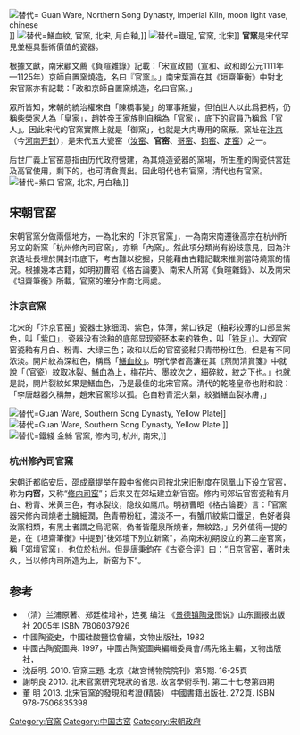 [[File:官窯,_北宋,_月白釉,_Guan_Ware,_Northern_Song_Dynasty,_Imperial_Kiln,_moon_light_vase,_chinese_porcelain,_glaze,_Ceramics,_Pottery,_貫耳瓶,_21_cm_15.jpg|替代= Guan Ware, Northern Song Dynasty, Imperial Kiln, moon light vase, chinese]]]]
[[File:官窯,_北宋,_月白釉,_Guan_Ware,_Northern_Song_Dynasty,_Imperial_Kiln,_moon_light_vase,_chinese_porcelain,_glaze,_Ceramics,_Pottery,_貫耳瓶,_21_cm_14.jpg|替代=鱔血紋, 官窯, 北宋, 月白釉,]]]]
[[File:官窯,_北宋,_月白釉,_Guan_Ware,_Northern_Song_Dynasty,_Imperial_Kiln,_moon_light_vase,_chinese_porcelain,_glaze,_Ceramics,_Pottery,_貫耳瓶,_21_cm_05.jpg|替代=鐡足, 官窯, 北宋]]]]
'''官窯'''是宋代罕見並極具藝術價值的瓷器。

根據文獻，南宋顧文薦《負睻雜錄》記載：「宋宣政間（宣和、政和即公元1111年—1125年）京師自置窯燒造，名曰『官窯』。」南宋葉寘在其《垣齋筆衡》中對北宋官窯亦有記載：「政和京師自置窯燒造，名曰官窯。」

眾所皆知，宋朝的統治權來自「陳橋事變」的軍事叛變，但怕世人以此爲把柄，仍稱柴榮家人為「皇家」，趙姓帝王家族則自稱為「官家」，底下的官員乃稱爲「官人」。因此宋代的官窯實際上就是「御窯」，也就是大内專用的窯厰。窯址在[[汴京|汴京]]（今[[河南|河南]][[开封|开封]]），是宋代五大瓷窑（[[汝窑|汝窑]]、'''官窑'''、[[哥窑|哥窑]]、[[钧窑|钧窑]]、[[定窑|定窑]]）之一。

后世广義上官窑意指由历代政府營建，為其燒造瓷器的窯場，所生產的陶瓷供宮廷及高官使用，剩下的，也可清倉賣出。因此明代也有官窯，清代也有官窯。
[[File:官窯,_北宋,_月白釉,_Guan_Ware,_Northern_Song_Dynasty,_Imperial_Kiln,_moon_light_vase,_chinese_porcelain,_glaze,_Ceramics,_Pottery,_貫耳瓶,_21_cm_12.jpg|替代=紫口 官窯, 北宋, 月白釉,]]]]

== 宋朝官窑 ==

宋朝官窯分做兩個地方，一為北宋的「汴京官窯」，一為南宋南遷後高宗在杭州所另立的新窯「杭州修內司官窯」，亦稱「內窯」。然此項分類尚有紛歧意見，因為汴京遺址長埋於開封市底下，考古難以挖掘，只能藉由古籍記載來推測當時燒窯的情況。根據幾本古籍，如明初曹昭《格古論要》、南宋人所寫《負暄雜錄》、以及南宋《坦齋筆衡》所載，官窯的確分作南北兩處。

=== 汴京官窯 ===
北宋的「汴京官窑」瓷器土脉细润、紫色，体薄，紫口铁足（釉彩较薄的口部呈紫色，叫「[[c:File:官窯,_北宋,_月白釉,_Guan_Ware,_Northern_Song_Dynasty,_Imperial_Kiln,_moon_light_vase,_chinese_porcelain,_glaze,_Ceramics,_Pottery,_貫耳瓶,_21_cm_12.jpg|紫口」]]，瓷器没有涂釉的底部显现瓷胚本来的铁色，叫「[[c:File:官窯,_北宋,_月白釉,_Guan_Ware,_Northern_Song_Dynasty,_Imperial_Kiln,_moon_light_vase,_chinese_porcelain,_glaze,_Ceramics,_Pottery,_貫耳瓶,_21_cm_05.jpg|铁足」]]）。大观官窑瓷釉有月白、粉青、大绿三色；政和以后的官窑瓷釉只青带粉红色，但是有不同浓淡。開片紋為深紅色，稱爲「[[c:File:官窯,_北宋,_月白釉,_Guan_Ware,_Northern_Song_Dynasty,_Imperial_Kiln,_moon_light_vase,_chinese_porcelain,_glaze,_Ceramics,_Pottery,_貫耳瓶,_21_cm_14.jpg|鱔血紋」]]。明代學者高濂在其《燕閒清賞箋》中就說「（官瓷）紋取冰裂、鱔血為上，梅花片、墨紋次之，細碎紋，紋之下也。」也就是説，開片裂紋如果是鱔血色，乃是最佳的北宋官窯。清代的乾隆皇帝也附和說：「李唐越器久稱無，趙宋官窯珍以孤。色自粉青泯火氣，紋猶鱔血裂冰膚，」

[[File:Guan_Ware,_Yellow_Plate,_Northern_Song_Dynasty,_北宋,_官窯,_修内司,_多瓣盤_IMG_20210411_223717_27.jpg|替代=Guan Ware, Southern Song Dynasty, Yellow Plate]]]]
[[File:Guan_Ware,_Yellow_Plate,_Northern_Song_Dynasty,_北宋,_官窯,_修内司,_多瓣盤_IMG_20210411_223717_25.jpg|替代=Guan Ware, Southern Song Dynasty, Yellow Plate]] ]]
[[File:Guan_Ware,_Yellow_Plate,_Northern_Song_Dynasty,_北宋,_官窯,_修内司,_多瓣盤_IMG_20210411_223717_15.jpg|替代=鐵綫 金絲 官窯, 修内司, 杭州, 南宋,]]]]
=== 杭州修內司官窯 ===

宋朝迁都[[临安|临安]]后，[[邵成章|邵成章]]提举在[[殿中省|殿中省]][[修内司|修内司]]按北宋旧制度在凤凰山下设立官窑，称为'''内窑'''，又称“[[老虎洞窑址|修内司窑]]”；后来又在郊坛建立新官窑。修内司郊坛官窑瓷釉有月白、粉青、米黄三色，有冰裂纹，隐纹如鹰爪。明初曹昭《格古論要》言：「官窯器宋修內司燒者土臃細潤，色青帶粉紅，濃淡不一，有蟹爪紋紫口鐵足，色好者與汝窯相類，有黑土者謂之烏泥窯，偽者皆龍泉所燒者，無紋路。」另外值得一提的是，在《坦齋筆衡》中提到"後郊壇下別立新窯"，為南宋初期設立的第二座官窯，稱「[[郊坛下窑址|郊壇官窯]]」，也位於杭州。但是唐秉鈞在《古瓷合评》曰：“旧京官窑，著时未久，当以修内司所造为上，新窑为下”。

==参考==
*（清）兰浦原著、郑廷桂增补，连冕 编注 《[[景德镇陶录|景德镇陶录]]图说》山东画报出版社 2005年 ISBN 7806037926
* 中國陶瓷史，中國硅酸鹽協會編，文物出版社，1982
* 中國古陶瓷圖典. 1997，中國古陶瓷圖典編輯委員會/馮先銘主編，文物出版社，
* 沈岳明. 2010. 官窯三題. 北京《故宮博物院院刊》第5期. 16-25頁
* 謝明良 2010. 北宋官窯研究現狀的省思. 故宮學術季刊. 第二十七卷第四期
* 董 明 2013. 北宋官窯的發現和考證(精裝） 中國書籍出版社. 272頁. ISBN 978-7506835398

{{五大名窯}}

{{中国古代瓷窑}}
[[Category:官窯|Category:官窯]]
[[Category:中国古窑|Category:中国古窑]]
[[Category:宋朝政府|Category:宋朝政府]]